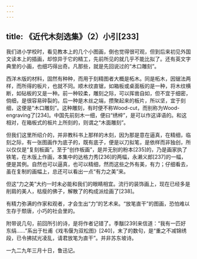 ```yaml
---
---
---
```

title: 《近代木刻选集》（2）小引[233]
---




我们进小学校时，看见教本上的几个小图画，倒也觉得很可观，但到后来初见外国文读本上的插画，却惊异于它的精工，先前所见的就几乎不能比拟了。还有英文字典里的小画，也细巧得出奇。凡那些，就是先回说过的“木口雕刻”。

西洋木版的材料，固然有种种，而用于刻精图者大概是柘木。同是柘木，因锯法两样，而所得的板片，也就不同。顺木纹直锯，如箱板或桌面板的是一种，将木纹横断，如砧板的又是一种。前一种较柔，雕刻之际，可以挥凿自如，但不宜于细密，倘细，是很容易碎裂的。后一种是木丝之端，攒聚起来的板片，所以坚，宜于刻细，这便是“木口雕刻”。这种雕刻，有时便不称Wood-cut，而别称为Wood-engraving了[234]。中国先前刻木一细，便曰“绣梓”，是可以作这译语的。和这相对，在箱板式的板片上所刻的，则谓之“木面雕刻”。

但我们这里所绍介的，并非教科书上那样的木刻，因为那是意在逼真，在精细，临刻之际，有一张图画作为底子的，既有底子，便是以刀拟笔，是依样而非独创，所以仅仅是“复刻板画”。至于“创作板画”，是并无别的粉本[235]的，乃是画家执了铁笔，在木版上作画，本集中的达格力秀[236]的两幅，永濑义郎[237]的一幅，便是其例。自然也可以逼真，也可以精细，然而这些之外有美，有力；仔细看去，虽在复制的画幅上，总还可以看出一点“有力之美”来。

但这“力之美”大约一时未必能和我们的眼睛相宜。流行的装饰画上，现在已经多是削肩的美人，枯瘦的佛子，解散了的构成派绘画了[238]。

有精力弥满的作家和观者，才会生出“力”的艺术来。“放笔直干”的图画，恐怕难以生存于颓唐，小巧的社会里的。

附带说几句，前回所引的诗，是将作者记错了。季黻[239]来信道：“我有一匹好东绢……”系出于杜甫《戏韦偃为双松图》[240]，末了的数句，是“重之不减锦绣段，已令拂拭光凌乱，请君放笔为直干”。并非苏东坡诗。

一九二九年三月十日，鲁迅记。